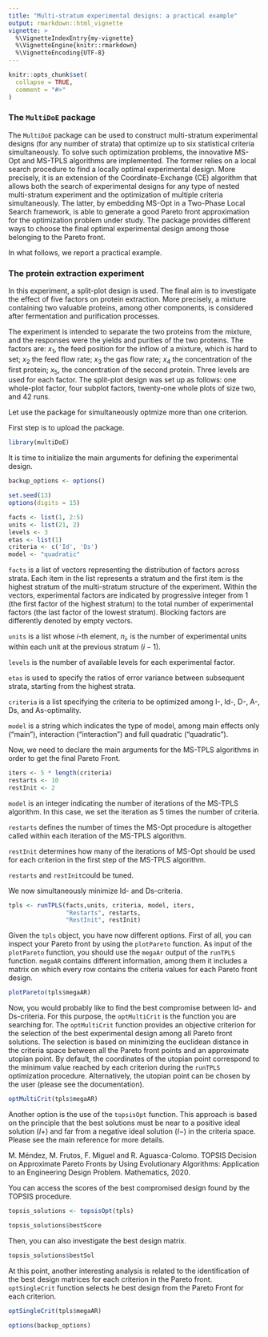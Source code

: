 ```yaml
---
title: "Multi-stratum experimental designs: a practical example"
output: rmarkdown::html_vignette
vignette: >
  %\VignetteIndexEntry{my-vignette}
  %\VignetteEngine{knitr::rmarkdown}
  %\VignetteEncoding{UTF-8}
---
```


```r
knitr::opts_chunk$set(
  collapse = TRUE,
  comment = "#>"
)
```

### The `MultiDoE` package

The `MultiDoE` package can be used to construct multi-stratum experimental designs (for any number of strata) that optimize up to six statistical criteria simultaneously. To solve such optimization problems, the innovative MS-Opt and MS-TPLS algorithms are implemented. The former relies on a local search procedure to find a locally optimal experimental design. More precisely, it is an extension of the Coordinate-Exchange (CE) algorithm that allows both the search of experimental designs for any type of nested multi-stratum experiment and the optimization of multiple criteria simultaneously. The latter, by embedding MS-Opt in a Two-Phase Local Search framework, is able to generate a good Pareto front approximation for the optimization problem under study. The package provides different ways to choose the final optimal experimental design among those belonging to the Pareto front.

In what follows, we report a practical example.

### The protein extraction experiment
In this experiment, a split-plot design is used. The final aim is to investigate the effect of five factors on protein extraction. More precisely, a mixture containing two valuable proteins, among other components, is considered after fermentation and purification processes. 

The experiment is intended to separate the two proteins from the mixture, and the responses were the yields and purities of the two proteins. The factors are: $x_1$, the feed position for the inflow of a mixture, which is hard to set; $x_2$ the feed flow rate; $x_3$ the gas flow rate; $x_4$ the concentration of the first protein; $x_5$, the concentration of the second protein. Three levels are used for each factor. The split-plot design was set up as follows: one whole-plot factor, four subplot factors, twenty-one whole plots of size two, and 42 runs.

Let use the package for simultaneously optmize more than one criterion.

First step is to upload the package.
```r
library(multiDoE)
```

It is time to initialize the main arguments for defining the experimental design.

```r
backup_options <- options()

set.seed(13)
options(digits = 15)

facts <- list(1, 2:5)
units <- list(21, 2)
levels <- 3
etas <- list(1)
criteria <- c('Id', 'Ds')
model <- "quadratic"
```

`facts` is a list of vectors representing the distribution of factors across strata. Each item in the list represents a stratum and the first item is the highest stratum of the multi-stratum structure of the experiment. Within the vectors, experimental factors are indicated by progressive integer from 1 (the first factor of the highest stratum) to the total number of experimental factors (the last factor of the lowest stratum). Blocking factors are differently denoted by empty vectors.

`units` is a list whose $i$-th element, $n_i$, is the number of experimental units within each unit at the previous stratum ($i-1$).

`levels` is the number of available levels for each experimental factor.

`etas` is used to specify the ratios of error variance between subsequent strata, starting from the highest strata.

`criteria` is a list specifying the criteria to be optimized among I-, Id-, D-, A-, Ds, and As-optimality.

`model` is a string which indicates the type of model, among main effects only ("main"), interaction ("interaction") and full quadratic ("quadratic").

Now, we need to declare the main arguments for the MS-TPLS algorithms in order to get the final Pareto Front.

```r
iters <- 5 * length(criteria)
restarts <- 10
restInit <- 2
```

`model` is an integer indicating the number of iterations of the MS-TPLS algorithm. In this case, we set the iteration as 5 times the number of criteria.

`restarts` defines the number of times the MS-Opt procedure is altogether called within each iteration of the MS-TPLS algorithm.

`restInit` determines how many of the iterations of MS-Opt should be used for each criterion in the first step of the MS-TPLS algorithm.

`restarts` and `restInit`could be tuned.

We now simultaneously minimize Id- and Ds-criteria.

```r
tpls <- runTPLS(facts,units, criteria, model, iters, 
                "Restarts", restarts, 
                "RestInit", restInit)
```

Given the `tpls` object, you have now different options. First of all, you can inspect your Pareto front by using the `plotPareto` function. As input of the `plotPareto` function, you should use the `megaAr` output of the `runTPLS` function. `megaAR` contains different information, among them it includes a matrix on which every row contains the criteria values for each Pareto front design.

```r
plotPareto(tpls$megaAR)
```

Now, you would probably like to find the best compromise between Id- and Ds-criteria. For this purpose, the `optMultiCrit` is the function you are searching for. The `optMultiCrit` function provides an objective criterion for the selection of the best experimental design among all Pareto front solutions. The selection is based on minimizing the euclidean distance in the criteria space between all the Pareto front points and an approximate utopian point. By default, the coordinates of the utopian point correspond to the minimum value reached by each criterion during the `runTPLS` optimization procedure. Alternatively, the utopian point can be chosen by the user (please see the documentation).

```r
optMultiCrit(tpls$megaAR)
```

Another option is the use of the `topsisOpt` function. This approach is based on the principle that the best solutions must be near to a positive ideal solution $(I+)$ and far from a negative ideal solution $(I-)$ in the criteria space. Please see the main reference for more details.

M. Méndez, M. Frutos, F. Miguel and R. Aguasca-Colomo. TOPSIS Decision on Approximate Pareto Fronts by Using Evolutionary Algorithms: Application to an Engineering Design Problem. Mathematics, 2020.

You can access the scores of the best compromised design found by the TOPSIS procedure.

```r
topsis_solutions <- topsisOpt(tpls)

topsis_solutions$bestScore
```

Then, you can also investigate the best design matrix.

```r
topsis_solutions$bestSol
```

At this point, another interesting analysis is related to the identification of the best design matrices for each criterion in the Pareto front. `optSingleCrit` function selects he best design from the Pareto Front for each criterion.

```r
optSingleCrit(tpls$megaAR)
```


```r
options(backup_options)
```

